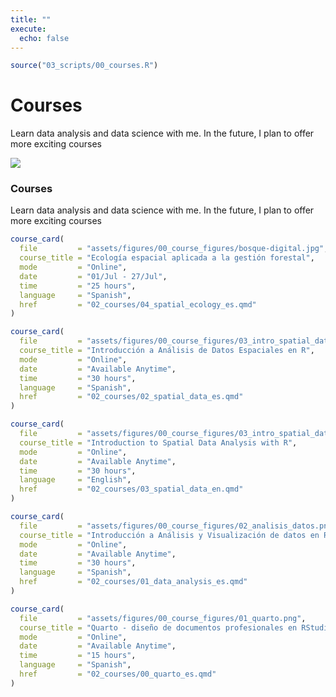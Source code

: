 ```yaml
---
title: ""
execute: 
  echo: false
---
```


```r
source("03_scripts/00_courses.R")
```

::: {.column-screen .jumbotron .jumbotron-courses .container .d-none .d-sm-block}
<div>

# Courses {.text-black .jumbotron-title}

</div>

::: jumbotron-text
Learn data analysis and data science with me. In the future, I plan to offer more exciting courses
:::
:::

::: {.row .d-block .d-sm-none}
::: {.card .card-courses}
![](assets/figures/jumbo.png){.img-fluid .rounded .mx-auto .d-block}

### Courses

Learn data analysis and data science with me. In the future, I plan to offer more exciting courses
:::
:::

::: {.container .grid .mt-5}
::: {.g-col-12 .g-col-md-6}
```r
course_card(
  file         = "assets/figures/00_course_figures/bosque-digital.jpg",
  course_title = "Ecología espacial aplicada a la gestión forestal",
  mode         = "Online",
  date         = "01/Jul - 27/Jul",
  time         = "25 hours",
  language     = "Spanish",
  href         = "02_courses/04_spatial_ecology_es.qmd"
)
```
:::

::: {.g-col-12 .g-col-md-6}
```r
course_card(
  file         = "assets/figures/00_course_figures/03_intro_spatial_data.png",
  course_title = "Introducción a Análisis de Datos Espaciales en R",
  mode         = "Online",
  date         = "Available Anytime",
  time         = "30 hours",
  language     = "Spanish",
  href         = "02_courses/02_spatial_data_es.qmd"
)
```
:::

::: {.g-col-12 .g-col-md-6}
```r
course_card(
  file         = "assets/figures/00_course_figures/03_intro_spatial_data.png",
  course_title = "Introduction to Spatial Data Analysis with R",
  mode         = "Online",
  date         = "Available Anytime",
  time         = "30 hours",
  language     = "English",
  href         = "02_courses/03_spatial_data_en.qmd"
)
```
:::

::: {.g-col-12 .g-col-md-6}
```r
course_card(
  file         = "assets/figures/00_course_figures/02_analisis_datos.png",
  course_title = "Introducción a Análisis y Visualización de datos en R [2024]",
  mode         = "Online",
  date         = "Available Anytime",
  time         = "30 hours",
  language     = "Spanish",
  href         = "02_courses/01_data_analysis_es.qmd"
)
```
:::

::: {.g-col-12 .g-col-md-6}
```r
course_card(
  file         = "assets/figures/00_course_figures/01_quarto.png",
  course_title = "Quarto - diseño de documentos profesionales en RStudio",
  mode         = "Online",
  date         = "Available Anytime",
  time         = "15 hours",
  language     = "Spanish",
  href         = "02_courses/00_quarto_es.qmd"
)
```
:::
:::

